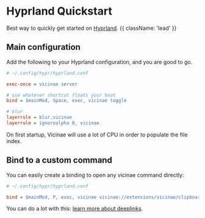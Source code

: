 # Hyprland Quickstart

Best way to quickly get started on [Hyprland](https://hypr.land/). {{ className: 'lead' }}

## Main configuration

Add the following to your Hyprland configuration, and you are good to go.

```ini
# ~/.config/hypr/hyprland.conf

exec-once = vicinae server

# use whatever shortcut floats your boat
bind = $mainMod, Space, exec, vicinae toggle

# blur
layerrule = blur,vicinae
layerrule = ignorealpha 0, vicinae
```

<Note>
On first startup, Vicinae will use a lot of CPU in order to populate the file index.
</Note>

## Bind to a custom command

You can easily create a binding to open any vicinae command directly:

```ini
# ~/.config/hypr/hyprland.conf

bind = $mainMod, P, exec, vicinae vicinae://extensions/vicinae/clipboard/history
```

You can do a lot with this: [learn more about deeplinks](/deeplinks).
